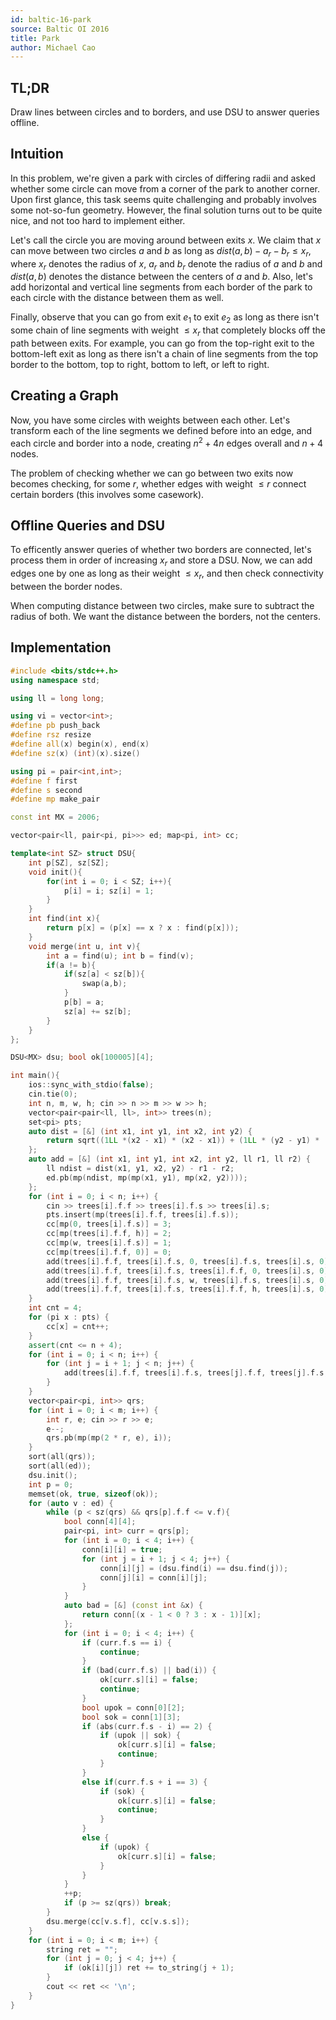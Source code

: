```yaml
---
id: baltic-16-park
source: Baltic OI 2016
title: Park
author: Michael Cao
---
```


## TL;DR

Draw lines between circles and to borders, and use DSU to answer queries
offline.

## Intuition

In this problem, we're given a park with circles of differing radii and asked
whether some circle can move from a corner of the park to another corner. Upon
first glance, this task seems quite challenging and probably involves some
not-so-fun geometry. However, the final solution turns out to be quite nice, and
not too hard to implement either.

Let's call the circle you are moving around between exits $x$. We claim that $x$
can move between two circles $a$ and $b$ as long as
$dist(a, b) - a_r - b_r \leq x_r$, where $x_r$ denotes the radius of $x$, $a_r$
and $b_r$ denote the radius of $a$ and $b$ and $dist(a, b)$ denotes the distance
between the centers of $a$ and $b$. Also, let's add horizontal and vertical line
segments from each border of the park to each circle with the distance between
them as well.

Finally, observe that you can go from exit $e_1$ to exit $e_2$ as long as there
isn't some chain of line segments with weight $\leq x_r$ that completely blocks
off the path between exits. For example, you can go from the top-right exit to
the bottom-left exit as long as there isn't a chain of line segments from the
top border to the bottom, top to right, bottom to left, or left to right.

## Creating a Graph

Now, you have some circles with weights between each other. Let's transform each
of the line segments we defined before into an edge, and each circle and border
into a node, creating $n ^ 2 + 4n$ edges overall and $n + 4$ nodes.

The problem of checking whether we can go between two exits now becomes
checking, for some $r$, whether edges with weight $\leq r$ connect certain
borders (this involves some casework).

## Offline Queries and DSU

To efficently answer queries of whether two borders are connected, let's process
them in order of increasing $x_r$ and store a DSU. Now, we can add edges one by
one as long as their weight $\leq x_r$, and then check connectivity between the
border nodes.

<Warning>
	When computing distance between two circles, make sure to subtract the radius
	of both. We want the distance between the borders, not the centers.
</Warning>

## Implementation

```cpp
#include <bits/stdc++.h>
using namespace std;

using ll = long long;

using vi = vector<int>;
#define pb push_back
#define rsz resize
#define all(x) begin(x), end(x)
#define sz(x) (int)(x).size()

using pi = pair<int,int>;
#define f first
#define s second
#define mp make_pair

const int MX = 2006;

vector<pair<ll, pair<pi, pi>>> ed; map<pi, int> cc;

template<int SZ> struct DSU{
	int p[SZ], sz[SZ];
	void init(){
		for(int i = 0; i < SZ; i++){
			p[i] = i; sz[i] = 1;
		}
	}
	int find(int x){
		return p[x] = (p[x] == x ? x : find(p[x]));
	}
	void merge(int u, int v){
		int a = find(u); int b = find(v);
		if(a != b){
			if(sz[a] < sz[b]){
				swap(a,b);
			}
			p[b] = a;
			sz[a] += sz[b];
		}
	}
};

DSU<MX> dsu; bool ok[100005][4];

int main(){
	ios::sync_with_stdio(false);
	cin.tie(0);
	int n, m, w, h; cin >> n >> m >> w >> h;
	vector<pair<pair<ll, ll>, int>> trees(n);
	set<pi> pts;
	auto dist = [&] (int x1, int y1, int x2, int y2) {
		return sqrt((1LL *(x2 - x1) * (x2 - x1)) + (1LL * (y2 - y1) * (y2 - y1)));
	};
	auto add = [&] (int x1, int y1, int x2, int y2, ll r1, ll r2) {
		ll ndist = dist(x1, y1, x2, y2) - r1 - r2;
		ed.pb(mp(ndist, mp(mp(x1, y1), mp(x2, y2))));
	};
	for (int i = 0; i < n; i++) {
		cin >> trees[i].f.f >> trees[i].f.s >> trees[i].s;
		pts.insert(mp(trees[i].f.f, trees[i].f.s));
		cc[mp(0, trees[i].f.s)] = 3;
		cc[mp(trees[i].f.f, h)] = 2;
		cc[mp(w, trees[i].f.s)] = 1;
		cc[mp(trees[i].f.f, 0)] = 0;
		add(trees[i].f.f, trees[i].f.s, 0, trees[i].f.s, trees[i].s, 0);
		add(trees[i].f.f, trees[i].f.s, trees[i].f.f, 0, trees[i].s, 0);
		add(trees[i].f.f, trees[i].f.s, w, trees[i].f.s, trees[i].s, 0);
		add(trees[i].f.f, trees[i].f.s, trees[i].f.f, h, trees[i].s, 0);
	}
	int cnt = 4;
	for (pi x : pts) {
		cc[x] = cnt++;
	}
	assert(cnt <= n + 4);
	for (int i = 0; i < n; i++) {
		for (int j = i + 1; j < n; j++) {
			add(trees[i].f.f, trees[i].f.s, trees[j].f.f, trees[j].f.s, trees[i].s, trees[j].s);
		}
	}
	vector<pair<pi, int>> qrs;
	for (int i = 0; i < m; i++) {
		int r, e; cin >> r >> e;
		e--;
		qrs.pb(mp(mp(2 * r, e), i));
	}
	sort(all(qrs));
	sort(all(ed));
	dsu.init();
	int p = 0;
	memset(ok, true, sizeof(ok));
	for (auto v : ed) {
		while (p < sz(qrs) && qrs[p].f.f <= v.f){
			bool conn[4][4];
			pair<pi, int> curr = qrs[p];
			for (int i = 0; i < 4; i++) {
				conn[i][i] = true;
				for (int j = i + 1; j < 4; j++) {
					conn[i][j] = (dsu.find(i) == dsu.find(j));
					conn[j][i] = conn[i][j];
				}
			}
			auto bad = [&] (const int &x) {
				return conn[(x - 1 < 0 ? 3 : x - 1)][x];
			};
			for (int i = 0; i < 4; i++) {
				if (curr.f.s == i) {
					continue;
				}
				if (bad(curr.f.s) || bad(i)) {
					ok[curr.s][i] = false;
					continue;
				}
				bool upok = conn[0][2];
				bool sok = conn[1][3];
				if (abs(curr.f.s - i) == 2) {
					if (upok || sok) {
						ok[curr.s][i] = false;
						continue;
					}
				}
				else if(curr.f.s + i == 3) {
					if (sok) {
						ok[curr.s][i] = false;
						continue;
					}
				}
				else {
					if (upok) {
						ok[curr.s][i] = false;
					}
				}
			}
			++p;
			if (p >= sz(qrs)) break;
		}
		dsu.merge(cc[v.s.f], cc[v.s.s]);
	}
	for (int i = 0; i < m; i++) {
		string ret = "";
		for (int j = 0; j < 4; j++) {
			if (ok[i][j]) ret += to_string(j + 1);
		}
		cout << ret << '\n';
	}
}
```
